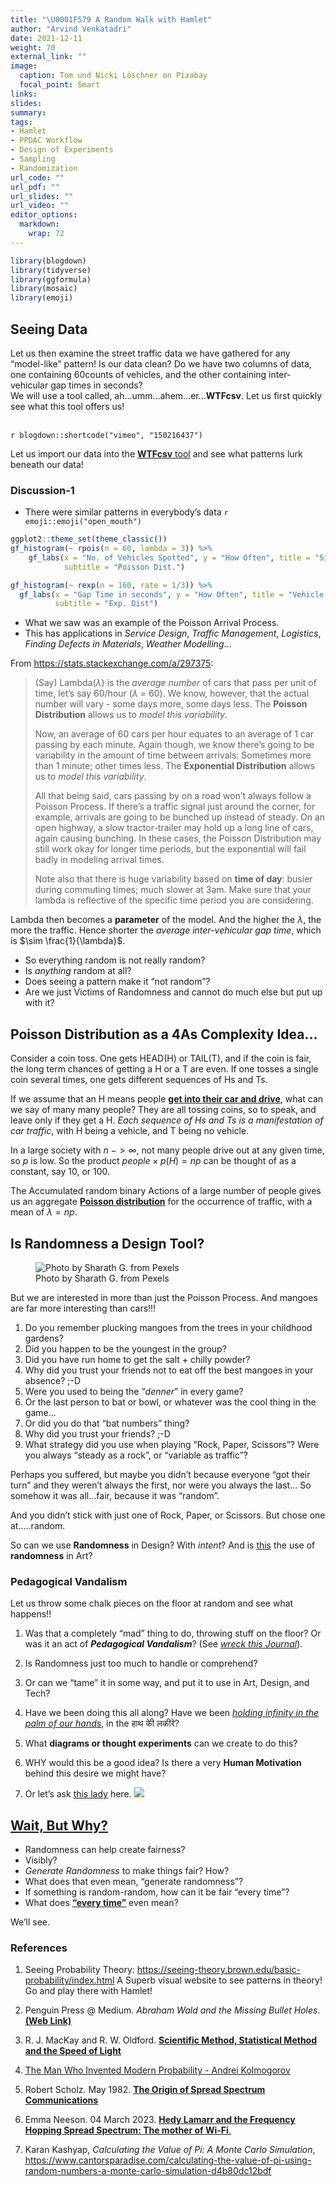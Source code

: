 ```yaml
---
title: "\U0001F579 A Random Walk with Hamlet"
author: "Arvind Venkatadri"
date: 2021-12-11
weight: 70
external_link: ""
image:
  caption: Tom und Nicki Löschner on Pixabay
  focal_point: Smart
links:
slides: 
summary: 
tags:
- Hamlet
- PPDAC Workflow
- Design of Experiments
- Sampling
- Randomization
url_code: ""
url_pdf: ""
url_slides: ""
url_video: ""
editor_options: 
  markdown: 
    wrap: 72
---
```


```r
library(blogdown)
library(tidyverse)
library(ggformula)
library(mosaic)
library(emoji)
```

## Seeing Data

Let us then examine the street traffic data we have gathered for any
"model-like" pattern! Is our data clean? Do we have two columns of data,
one containing 60counts of vehicles, and the other containing 
inter-vehicular gap times in seconds?\
We will use a tool called, ah...umm...ahem...er...**WTFcsv**. Let us 
first quickly see what this tool offers us!

<br> `r blogdown::shortcode("vimeo", "150216437")` <br>

Let us import our data into the <u>[**WTFcsv**
tool](https://databasic.io/en/wtfcsv/)</u> and see what patterns lurk
beneath our data!

### Discussion-1

-   There were similar patterns in everybody's data
    `r emoji::emoji("open_mouth")`

```r
ggplot2::theme_set(theme_classic())
gf_histogram(~ rpois(n = 60, lambda = 3)) %>% 
    gf_labs(x = "No. of Vehicles Spotted", y = "How Often", title = "Sixty Readings of Vehicles on the Road",
            subtitle = "Poisson Dist.")

gf_histogram(~ rexp(n = 160, rate = 1/3)) %>% 
  gf_labs(x = "Gap Time in seconds", y = "How Often", title = "Vehicle Arrival Gap Times",
          subtitle = "Exp. Dist")

```

-   What we saw was an example of the Poisson Arrival Process.
-   This has applications in *Service Design*, *Traffic Management*,
    *Logistics*, *Finding Defects in Materials*, *Weather Modelling*...

From <u><https://stats.stackexchange.com/a/297375></u>:

> (Say) Lambda($\lambda$) is the *average number* of cars that pass per
> unit of time, let's say 60/hour ($\lambda$ = 60). We know, however,
> that the actual number will vary - some days more, some days less. The
> **Poisson Distribution** allows us to *model this variability*.
>
> Now, an average of 60 cars per hour equates to an average of 1 car
> passing by each minute. Again though, we know there's going to be
> variability in the amount of time between arrivals: Sometimes more
> than 1 minute; other times less. The **Exponential Distribution**
> allows us to *model this variability*.
>
> All that being said, cars passing by on a road won't always follow a
> Poisson Process. If there's a traffic signal just around the corner,
> for example, arrivals are going to be bunched up instead of steady. On
> an open highway, a slow tractor-trailer may hold up a long line of
> cars, again causing bunching. In these cases, the Poisson Distribution
> may still work okay for longer time periods, but the exponential will
> fail badly in modeling arrival times.
>
> Note also that there is huge variability based on **time of day**:
> busier during commuting times; much slower at 3am. Make sure that your
> lambda is reflective of the specific time period you are considering.

Lambda then becomes a **parameter** of the model. And the higher the
$\lambda$, the more the traffic. Hence shorter the *average
inter-vehicular gap time*, which is $\sim \frac{1}{\lambda}$.

-   So everything random is not really random?
-   Is *anything* random at all?
-   Does seeing a pattern make it "not random"?
-   Are we just Victims of Randomness and cannot do much else but put up
    with it?

## Poisson Distribution as a 4As Complexity Idea...
Consider a coin toss. One gets HEAD(H) or TAIL(T), and if the coin is fair, the long term chances of getting a H or a T are even. If one tosses a single coin several times, one gets different sequences of Hs and Ts.

If we assume that an H means people <u>[**get into their car and drive**](https://youtu.be/w9NbXDXvr8M)</u>, what can
we say of many many people? They are all tossing coins, so to speak, and leave only if they get a H. *Each sequence of Hs and Ts is a manifestation of car traffic*, with H being a vehicle, and T being no vehicle. 

In a large society with $n~ -> \infty$, not many people drive out at any given time, so $p$ is low. So the product $people \times p(H) = np$ can be thought of as a constant, say 10, or 100. 

The Accumulated random binary Actions of a large number of people gives us an aggregate <u>[**Poisson distribution**](https://math.oxford.emory.edu/site/math117/connectingPoissonAndBinomial/)</u> for the occurrence of traffic, with a mean of $\lambda = np$. 

## Is Randomness a Design Tool?

![Photo by Sharath G. from Pexels](pexels-sharath-g-4418675.jpg)


But we are interested in more than just the Poisson Process. And mangoes
are far more interesting than cars!!!


1.  Do you remember plucking mangoes from the trees in your childhood
    gardens?
2.  Did you happen to be the youngest in the group?
3.  Did you have run home to get the salt + chilly powder?
4.  Why did you trust your friends not to eat off the best mangoes in
    your absence? ;-D
5.  Were you used to being the "*denner*" in every game? 
6.  Or the last person to bat or bowl, or whatever was the cool thing in the game...
6.  Or did you do that "bat numbers" thing?
7.  Why did you trust your friends? ;-D
8.  What strategy did you use when playing "Rock, Paper, Scissors"? Were
you always "steady as a rock", or "variable as traffic"?

Perhaps you suffered, but maybe you didn't because everyone "got their 
turn" and they weren't always the first, nor were you always the last...
So somehow it was all...fair, because it was "random".

And you didn't stick with just one of Rock, Paper, or Scissors. But chose one at.....random.

So can we use **Randomness** in Design? With *intent*? And is <u>[this](https://www.jacksonpollock.org)</u> the use of
**randomness** in Art?

### Pedagogical Vandalism

Let us throw some chalk pieces on the floor at random and see what
happens!!

1.  Was that a completely "mad" thing to do, throwing stuff on the
    floor? Or was it an act of ***Pedagogical Vandalism***? (See
    <u>[*wreck this
    Journal*](https://youtu.be/OCTaIZc1o8g?si=o7Bhi437vFZppXJQ)</u>).

2.  Is Randomness just too much to handle or comprehend?

3.  Or can we "tame" it in some way, and put it to use in Art, Design,
    and Tech?

4.  Have we been doing this all along? Have we been <u>[*holding
    infinity in the palm of our
    hands*](https://www.poetryfoundation.org/poems/43650/auguries-of-innocence)</u>,
    in the हाथ कीे लकीरे?

5.  What **diagrams or thought experiments** can we create to do this?

6.  WHY would this be a good idea? Is there a very **Human Motivation**
    behind this desire we might have?

7.  Or let's ask <u>[this
    lady](https://wyldnetworks.com/blog/hedy-lamarr-frequency-hopping-spread-spectrum)</u>
    here. ![](Hedy-Lamarr-and-the-Frequency-Hopping-Spread-Spectrum.jpg)

## <u>[Wait, But Why?](https://waitbutwhy.com)</u>

-   Randomness can help create fairness?
-   Visibly?
-   *Generate Randomness* to make things fair? How?
-   What does that even mean, "generate randomness"?
-   If something is random-random, how can it be fair "every time"?
-   What does <u>[**"every
    time"**](https://web.archive.org/web/20190302202830id_/http://pdfs.semanticscholar.org/a931/ac1b3ef11235d4516f341b3b5bd8b1ee330e.pdf)</u>
    even mean?

We'll see.

### References

1.  Seeing Probability Theory:
    <u><https://seeing-theory.brown.edu/basic-probability/index.html></u>
    A Superb visual website to see patterns in theory! Go and play there
    with Hamlet!

2.  Penguin Press \@ Medium. *Abraham Wald and the Missing Bullet
    Holes*. <u>[**(Web
    Link)**](https://medium.com/@penguinpress/an-excerpt-from-how-not-to-be-wrong-by-jordan-ellenberg-664e708cfc3d)</u>

3.  R. J. MacKay and R. W. Oldford. <u>[**Scientific Method, Statistical
    Method and the Speed of
    Light**](https://projecteuclid.org/euclid.ss/1009212817)</u>

4.  <u>[The Man Who Invented Modern Probability - Andrei
    Kolmogorov](https://getpocket.com/explore/item/the-man-who-invented-modern-probability)</u>

5.  Robert Scholz. May 1982. <u>[**The Origin of Spread Spectrum
    Communications**](https://web.archive.org/web/20190302202830id_/http://pdfs.semanticscholar.org/a931/ac1b3ef11235d4516f341b3b5bd8b1ee330e.pdf)</u>

6.  Emma Neeson. 04 March 2023. <u>[**Hedy Lamarr and the Frequency
    Hopping Spread Spectrum: The mother of
    Wi-Fi**.](https://wyldnetworks.com/blog/hedy-lamarr-frequency-hopping-spread-spectrum)</u>

7.  Karan Kashyap, *Calculating the Value of Pi: A Monte Carlo
    Simulation*,
    <u><https://www.cantorsparadise.com/calculating-the-value-of-pi-using-random-numbers-a-monte-carlo-simulation-d4b80dc12bdf></u>
    
